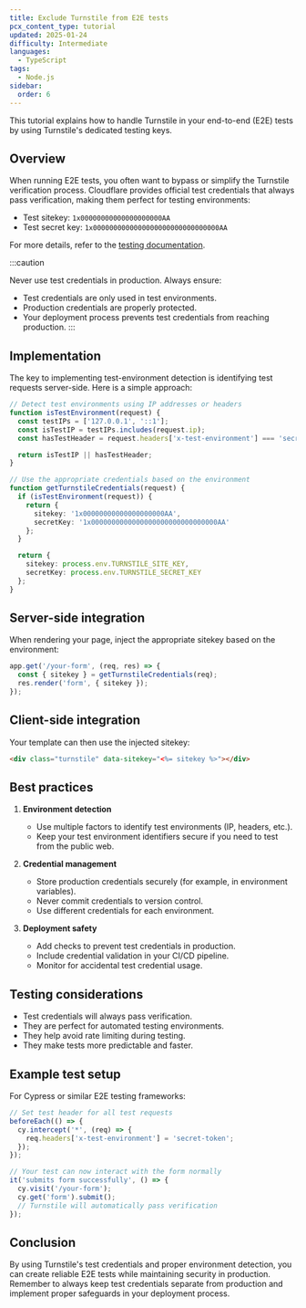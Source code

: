 ```yaml
---
title: Exclude Turnstile from E2E tests
pcx_content_type: tutorial
updated: 2025-01-24
difficulty: Intermediate
languages:
  - TypeScript
tags:
  - Node.js
sidebar:
  order: 6
---
```


This tutorial explains how to handle Turnstile in your end-to-end (E2E) tests by using Turnstile's dedicated testing keys.

## Overview

When running E2E tests, you often want to bypass or simplify the Turnstile verification process. Cloudflare provides official test credentials that always pass verification, making them perfect for testing environments:

- Test sitekey: `1x00000000000000000000AA`
- Test secret key: `1x0000000000000000000000000000000AA`

For more details, refer to the [testing documentation](/turnstile/troubleshooting/testing/).

:::caution

Never use test credentials in production. Always ensure:
- Test credentials are only used in test environments.
- Production credentials are properly protected.
- Your deployment process prevents test credentials from reaching production.
:::

## Implementation

The key to implementing test-environment detection is identifying test requests server-side. Here is a simple approach:

```typescript
// Detect test environments using IP addresses or headers
function isTestEnvironment(request) {
  const testIPs = ['127.0.0.1', '::1'];
  const isTestIP = testIPs.includes(request.ip);
  const hasTestHeader = request.headers['x-test-environment'] === 'secret-token';

  return isTestIP || hasTestHeader;
}

// Use the appropriate credentials based on the environment
function getTurnstileCredentials(request) {
  if (isTestEnvironment(request)) {
    return {
      sitekey: '1x00000000000000000000AA',
      secretKey: '1x0000000000000000000000000000000AA'
    };
  }

  return {
    sitekey: process.env.TURNSTILE_SITE_KEY,
    secretKey: process.env.TURNSTILE_SECRET_KEY
  };
}
```

## Server-side integration

When rendering your page, inject the appropriate sitekey based on the environment:

```typescript
app.get('/your-form', (req, res) => {
  const { sitekey } = getTurnstileCredentials(req);
  res.render('form', { sitekey });
});
```

## Client-side integration

Your template can then use the injected sitekey:

```html
<div class="turnstile" data-sitekey="<%= sitekey %>"></div>
```

## Best practices

1. **Environment detection**
   - Use multiple factors to identify test environments (IP, headers, etc.).
   - Keep your test environment identifiers secure if you need to test from the public web.

2. **Credential management**
   - Store production credentials securely (for example, in environment variables).
   - Never commit credentials to version control.
   - Use different credentials for each environment.

3. **Deployment safety**
   - Add checks to prevent test credentials in production.
   - Include credential validation in your CI/CD pipeline.
   - Monitor for accidental test credential usage.

## Testing considerations

- Test credentials will always pass verification.
- They are perfect for automated testing environments.
- They help avoid rate limiting during testing.
- They make tests more predictable and faster.

## Example test setup

For Cypress or similar E2E testing frameworks:

```typescript
// Set test header for all test requests
beforeEach(() => {
  cy.intercept('*', (req) => {
    req.headers['x-test-environment'] = 'secret-token';
  });
});

// Your test can now interact with the form normally
it('submits form successfully', () => {
  cy.visit('/your-form');
  cy.get('form').submit();
  // Turnstile will automatically pass verification
});
```

## Conclusion

By using Turnstile's test credentials and proper environment detection, you can create reliable E2E tests while maintaining security in production. Remember to always keep test credentials separate from production and implement proper safeguards in your deployment process.
